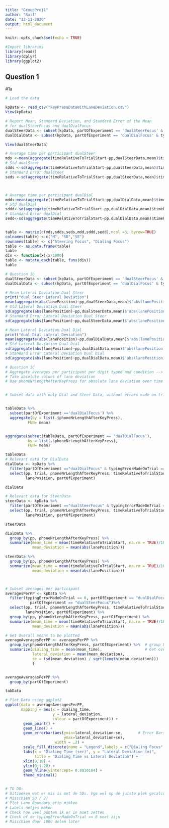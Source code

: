```yaml
---
title: "GroupProj1"
author: "Saif"
date: "13-11-2020"
output: html_document
---
```


```r
knitr::opts_chunk$set(echo = TRUE)
```

```r
#Import libraries
library(readr)
library(dplyr)
library(ggplot2)
```


## Question 1 
#1a

```r
# Load the data

kpData <- read_csv("keyPressDataWithLaneDeviation.csv")
View(kpData)
```

```r
# Report Mean, Standard Deviation, and Standard Error of the Mean
# for dualSteerFocus and dualDialFocus
dualSteerData <- subset(kpData, partOfExperiment == 'dualSteerFocus' & typingErrorMadeOnTrial == 0 & phoneNrLengthAfterKeyPress ==11)
dualDialData <- subset(kpData, partOfExperiment == 'dualDialFocus' & typingErrorMadeOnTrial == 0 & phoneNrLengthAfterKeyPress ==11)

View(dualSteerData)

# Average time per participant dualSteer
mds <-mean(aggregate(timeRelativeToTrialStart~pp,dualSteerData,mean)$timeRelativeToTrialStart)
# Std dualSteer
sdds <-sd(aggregate(timeRelativeToTrialStart~pp,dualSteerData,mean)$timeRelativeToTrialStart)
# Standard Error dualSteer
seds <-sd(aggregate(timeRelativeToTrialStart~pp,dualSteerData,mean)$timeRelativeToTrialStart) / sqrt(12)



# Average time per participant dualDial
mdd<-mean(aggregate(timeRelativeToTrialStart~pp,dualDialData,mean)$timeRelativeToTrialStart)
# Std dualDial
sddd<-sd(aggregate(timeRelativeToTrialStart~pp,dualDialData,mean)$timeRelativeToTrialStart)
# Standard Error dualDial
sedd<-sd(aggregate(timeRelativeToTrialStart~pp,dualDialData,mean)$timeRelativeToTrialStart)/ sqrt(12)


table <- matrix(c(mds,sdds,seds,mdd,sddd,sedd),ncol =3, byrow=TRUE)
colnames(table) <-c("M", "SD","SE")
rownames(table) <- c("Steering Focus", "Dialing Focus")
table <- as.data.frame(table)
table
div <- function(x){x/1000}
table <- mutate_each(table, funs(div))
table
```

```r
# Question 1b
dualSteerData <- subset(kpData, partOfExperiment == 'dualSteerFocus' & typingErrorMadeOnTrial == 0)
dualDialData <- subset(kpData, partOfExperiment == 'dualDialFocus' & typingErrorMadeOnTrial == 0)

# Mean Lateral Deviation Dual Steer
print("dual Steer Lateral Deviation")
mean(aggregate(abs(lanePosition)~pp,dualSteerData,mean)$'abs(lanePosition)')
# Std Lateral Deviation Dual Steer
sd(aggregate(abs(lanePosition)~pp,dualSteerData,mean)$'abs(lanePosition)')
# Standard Error Lateral Deviation Dual Steer
sd(aggregate(abs(lanePosition)~pp,dualSteerData,mean)$'abs(lanePosition)')/ sqrt(12)

# Mean Lateral Deviation Dual Dial
print("dual Dial Lateral Deviation")
mean(aggregate(abs(lanePosition)~pp,dualDialData,mean)$'abs(lanePosition)')
# Std Lateral Deviation Dual Dial
sd(aggregate(abs(lanePosition)~pp,dualDialData,mean)$'abs(lanePosition)')
# Standard Error Lateral Deviation Dual Dial
sd(aggregate(abs(lanePosition)~pp,dualDialData,mean)$'abs(lanePosition)')/ sqrt(12)

```

```r
# Question 1C
# Aggregate averages per participant per digit typed and condition --> average across participants
# Take absolute values of lane deviation
# Use phoneNrLengthAfterKeyPress for absolute lane deviation over time 


# Subset data with only Dial and Steer Data, without errors made on trial


tableData %>%
  subset(partOfExperiment =='dualDialFocus') %>%
  aggregate(by = list(.$phoneNrLengthAfterKeyPress),
          FUN= mean)


aggregate(subset(tableData, partOfExperiment == 'dualDialFocus'),
          by = list(.$phoneNrLengthAfterKeyPress),
          FUN= mean)

tableData
# Relevant data for DialData
dialData <- kpData %>% 
  filter(partOfExperiment =="dualDialFocus" & typingErrorMadeOnTrial == 0)%>%
  select(pp, trial, phoneNrLengthAfterKeyPress, timeRelativeToTrialStart,
         lanePosition, partOfExperiment)

dialData

# Relevant data for SteerData
steerData <- kpData %>% 
  filter(partOfExperiment =="dualSteerFocus" & typingErrorMadeOnTrial == 0)%>%
  select(pp, trial, phoneNrLengthAfterKeyPress, timeRelativeToTrialStart,
         lanePosition, partOfExperiment)

steerData

dialData %>%
  group_by(pp, phoneNrLengthAfterKeyPress) %>%
  summarize(mean_time = mean(timeRelativeToTrialStart, na.rm = TRUE)/1000, 
            mean_deviation = mean(abs(lanePosition)))

steerData %>%
  group_by(pp, phoneNrLengthAfterKeyPress) %>%
  summarize(mean_time = mean(timeRelativeToTrialStart, na.rm = TRUE)/1000, 
            mean_deviation = mean(abs(lanePosition)))



# Subset averages per participant  
averagesPerPP <- kpData %>% 
  filter(typingErrorMadeOnTrial == 0, partOfExperiment == "dualDialFocus" |  # Filter relevant data
           partOfExperiment == "dualSteerFocus")%>%
  select(pp, trial, phoneNrLengthAfterKeyPress, timeRelativeToTrialStart,   # Select relevant cols
         lanePosition, partOfExperiment) %>%
  group_by(pp, phoneNrLengthAfterKeyPress, partOfExperiment) %>%            # Group by by relevant cols
  summarize(mean_time = mean(timeRelativeToTrialStart, na.rm = TRUE)/1000,  # Get mean time and dev
            mean_deviation = mean(abs(lanePosition)))

# Get Overall means to be plotted
averageAveragesPerPP <- averagesPerPP %>%
  group_by(phoneNrLengthAfterKeyPress, partOfExperiment) %>%  # group by relevant cols
  summarize(dialing_time = mean(mean_time),                   # Get overall means (mean over pps)
            lateral_deviation = mean(mean_deviation),
            se = (sd(mean_deviation) / sqrt(length(mean_deviation)))
            )                          


averageAveragesPerPP %>%
  group_by(partOfExperiment) 

tabData

# Plot Data using ggplot2
ggplot(data = averageAveragesPerPP,
       mapping = aes(x = dialing_time, 
                     y = lateral_deviation, 
                     colour = partOfExperiment)) +
        geom_point() +
        geom_line() + 
        geom_errorbar(aes(ymin=lateral_deviation-se,       # Error Bars
                          ymax=lateral_deviation+se), 
                      width = .2) +
        scale_fill_discrete(name = "Legend",labels = c("Dialing Focus", "Steering Focus")) +
        labs(x = "Dialing Time (sec)", y = "Lateral Deviation (m)",
             title = "Dialing Time vs Lateral Deviation") + 
        xlim(0,10) + 
        ylim(0,1.20) + 
        geom_hline(yintercept= 0.8010104) + 
        theme_minimal()


# TO DO: 
# Uitzoeken wat er mis is met de SDs. Vgm wel op de juiste plek gecalculate, 
# Misschien SD / 2? 
# Plot Lane Boundary erin mikken
# Labels netjes maken
# Check hoe veel punten ik er in moet zetten
# Check of de typingErrorMadeOnTrial == 0 moet zijn
# Misschien door 1000 delen later


```

